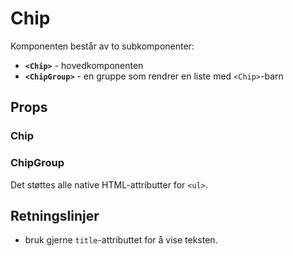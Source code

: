 
<Meta of={ChipStories} />

# Chip

<ComponentLinkRow
  docsHref="https://design.domstol.no/987b33f71/p/54a74c-chip"
  figmaHref="https://www.figma.com/file/ewqSDmkgqDQ5PyOsRp4V5b/?node-id=7788%3A148018"
  githubHref="https://github.com/domstolene/designsystem/tree/main/packages/components/src/components/Chip"
  storybookHref="https://domstolene.github.io/designsystem/?path=/story/dds-components-chip--default"
  withBottomSpacing
/>

Komponenten består av to subkomponenter:

- **`<Chip>`** - hovedkomponenten
- **`<ChipGroup>`** - en gruppe som rendrer en liste med `<Chip>`-barn

## Props

### Chip

<Canvas of={ChipStories.Default} />
<Controls of={ChipStories.Default} />

### ChipGroup

<Canvas of={ChipGroupStories.Default} />

Det støttes alle native HTML-attributter for `<ul>`.

## Retningslinjer

- bruk gjerne `title`-attributtet for å vise teksten.
